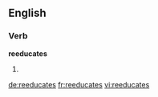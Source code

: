 ==English==

===Verb===
'''reeducates'''

# {{third-person singular of|reeducate}}

[[de:reeducates]]
[[fr:reeducates]]
[[vi:reeducates]]